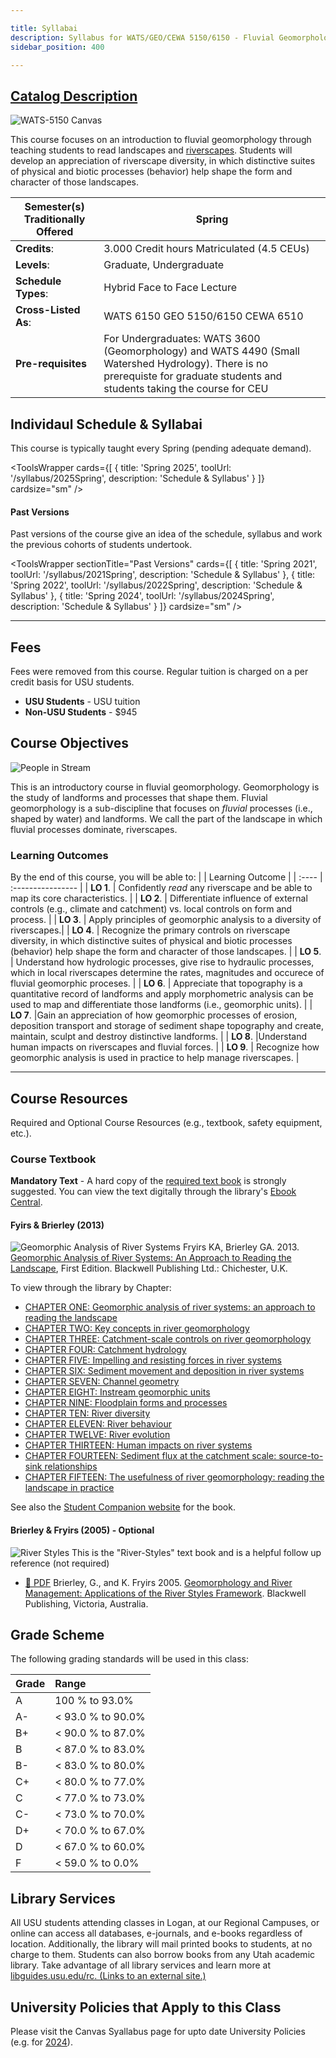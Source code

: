 ---

title: Syllabai
description: Syllabus for WATS/GEO/CEWA 5150/6150 - Fluvial Geomorphology
sidebar_position: 400

---


## [Catalog Description](https://ssb.banner.usu.edu/zprod/bwckctlg.p_display_courses?term_in=202120&one_subj=WATS&sel_crse_strt=5150&sel_crse_end=5150&sel_subj=&sel_levl=&sel_schd=&sel_coll=&sel_divs=&sel_dept=&sel_attr=)

![WATS-5150 Canvas](/images/pics/WATS-5150_Canvas.png)

This course focuses on an introduction to fluvial geomorphology through teaching students to read landscapes and [riverscapes](https://riverscapes.net). Students will develop an appreciation of riverscape diversity, in which distinctive suites of physical and biotic processes (behavior) help shape the form and character of those landscapes. 

| **Semester(s) Traditionally Offered** | Spring |
|--------------|------|
| **Credits**: |3.000 Credit hours Matriculated (4.5 CEUs) |
| **Levels**: |Graduate, Undergraduate|
| **Schedule Types**: |Hybrid Face to Face Lecture |
| **Cross-Listed As**: |WATS 6150 GEO 5150/6150 CEWA 6510|
| **Pre-requisites**| For Undergraduates: WATS 3600 (Geomorphology)  and WATS 4490 (Small Watershed Hydrology). There is no prerequiste for graduate students and students taking the course for CEU|


## Individaul Schedule & Syllabai

This course is typically taught every Spring (pending adequate demand). 



<ToolsWrapper
  cards={[
	{
	  title: 'Spring 2025',
	  toolUrl: '/syllabus/2025Spring',
	  description: 'Schedule & Syllabus'
	}
  ]}
  cardsize="sm"
/>


#### Past Versions
Past versions of the course give an idea of the schedule, syllabus and work the previous cohorts of students undertook.

<ToolsWrapper
  sectionTitle="Past Versions"
  cards={[
	{
	  title: 'Spring 2021',
	  toolUrl: '/syllabus/2021Spring',
	  description: 'Schedule & Syllabus'
	},
	{
	  title: 'Spring 2022',
	  toolUrl: '/syllabus/2022Spring',
	  description: 'Schedule & Syllabus'
	},
	{
	  title: 'Spring 2024',
	  toolUrl: '/syllabus/2024Spring',
	  description: 'Schedule & Syllabus'
	}
  ]}
  cardsize="sm"
/>




------

## Fees

Fees were removed from this course. Regular tuition is charged on a per credit basis for USU students.

- **USU Students** - USU tuition 
- **Non-USU Students** - $945


## Course Objectives

![People in Stream](/images/pics/PeopleInStream.jfif)

This is an introductory course in fluvial geomorphology. Geomorphology is the study of landforms and processes that shape them. Fluvial geomorphology is a sub-discipline that focuses on *fluvial* processes (i.e., shaped by water) and landforms. We call the part of the landscape in which fluvial processes dominate, riverscapes. 

### Learning Outcomes
By the end of this course, you will be able to:
|  | Learning Outcome |
| :---- | :---------------- |
| **LO 1**. | Confidently *read* any riverscape and be able to map its core characteristics. |
| **LO 2**. | Differentiate influence of external controls (e.g., climate and catchment) vs. local controls on form and process. |
| **LO 3**. | Apply principles of geomorphic analysis to a diversity of riverscapes.|
| **LO 4**. | Recognize the primary controls on riverscape diversity, in which distinctive suites of physical and biotic processes (behavior) help shape the form and character of those landscapes. |
| **LO 5**. | Understand how hydrologic processes, give rise to hydraulic processes, which in local riverscapes determine the rates, magnitudes  and occurece of fluvial geomorphic proceses. |
| **LO 6**. | Appreciate that topography is a quantitative record of landforms and apply morphometric analysis can be used to map and differentiate those landforms (i.e., geomorphic units). |
| **LO 7**. |Gain an appreciation of how geomorphic processes of erosion, deposition transport and storage of sediment shape topography and create, maintain, sculpt and destroy distinctive landforms. | 
| **LO 8**. |Understand human impacts on riverscapes and fluvial forces. |
| **LO 9**. | Recognize how geomorphic analysis is used in practice to help manage riverscapes. |

--------
## Course Resources

Required and Optional Course Resources (e.g., textbook, safety equipment, etc.).





### Course Textbook
**Mandatory Text** - A hard copy of the [required text book](https://usucampusstore.com/p-33938-geomorphic-analysis-of-river-systems.aspx) is strongly suggested. You can view the text digitally through the library's [Ebook Central](https://ebookcentral-proquest-com.dist.lib.usu.edu/lib/usu/reader.action?docID=1032536).

#### Fyirs & Brierley (2013)
![Geomorphic Analysis of River Systems](/images/covers/ReadingLandscape.png)
Fryirs KA, Brierley GA. 2013. [Geomorphic Analysis of River Systems: An Approach to Reading the Landscape](https://www.wiley.com/en-au/Geomorphic+Analysis+of+River+Systems%3A+An+Approach+to+Reading+the+Landscape-p-9781405192743), First Edition. Blackwell Publishing Ltd.: Chichester, U.K.

To view through the library by Chapter:
- [CHAPTER ONE: Geomorphic analysis of river systems: an approach to reading the landscape](https://ebookcentral-proquest-com.dist.lib.usu.edu/lib/usu/reader.action?docID=1032536&ppg=17)
- [CHAPTER TWO: Key concepts in river geomorphology](https://ebookcentral-proquest-com.dist.lib.usu.edu/lib/usu/reader.action?docID=1032536&ppg=25)
- [CHAPTER THREE: Catchment-scale controls on river geomorphology](https://ebookcentral-proquest-com.dist.lib.usu.edu/lib/usu/reader.action?docID=1032536&ppg=45)
- [CHAPTER FOUR: Catchment hydrology](https://ebookcentral-proquest-com.dist.lib.usu.edu/lib/usu/reader.action?docID=1032536&ppg=60)
- [CHAPTER FIVE: Impelling and resisting forces in river systems](https://ebookcentral-proquest-com.dist.lib.usu.edu/lib/usu/reader.action?docID=1032536&ppg=81)
- [CHAPTER SIX: Sediment movement and deposition in river systems](https://ebookcentral-proquest-com.dist.lib.usu.edu/lib/usu/reader.action?docID=1032536&ppg=97)
- [CHAPTER SEVEN: Channel geometry](https://ebookcentral-proquest-com.dist.lib.usu.edu/lib/usu/reader.action?docID=1032536&ppg=132)
- [CHAPTER EIGHT: Instream geomorphic units](https://ebookcentral-proquest-com.dist.lib.usu.edu/lib/usu/reader.action?docID=1032536&ppg=148)
- [CHAPTER NINE: Floodplain forms and processes](https://ebookcentral-proquest-com.dist.lib.usu.edu/lib/usu/reader.action?docID=1032536&ppg=171)
- [CHAPTER TEN: River diversity](https://ebookcentral-proquest-com.dist.lib.usu.edu/lib/usu/reader.action?docID=1032536&ppg=190)
- [CHAPTER ELEVEN: River behaviour](https://ebookcentral-proquest-com.dist.lib.usu.edu/lib/usu/reader.action?docID=1032536&ppg=221)
- [CHAPTER TWELVE: River evolution](https://ebookcentral-proquest-com.dist.lib.usu.edu/lib/usu/reader.action?docID=1032536&ppg=251)
- [CHAPTER THIRTEEN: Human impacts on river systems](https://ebookcentral-proquest-com.dist.lib.usu.edu/lib/usu/reader.action?docID=1032536&ppg=285)
- [CHAPTER FOURTEEN: Sediment flux at the catchment scale: source-to-sink relationships](https://ebookcentral-proquest-com.dist.lib.usu.edu/lib/usu/reader.action?docID=1032536&ppg=313)
- [CHAPTER FIFTEEN: The usefulness of river geomorphology: reading the landscape in practice](https://ebookcentral-proquest-com.dist.lib.usu.edu/lib/usu/reader.action?docID=1032536&ppg=336)

See also the [Student Companion website](http://bcs.wiley.com/he-bcs/Books?action=index&itemId=1405192755&bcsId=7530) for the book.

#### Brierley & Fryirs (2005) - Optional
![River Styles](/images/covers/RiverStyles.jpg)
This is the "River-Styles" text book and is a helpful follow up reference (not required)

  - [📄 PDF](https://usu.instructure.com/courses/778039/files/?preview=93659706) Brierley, G., and K. Fryirs 2005. [Geomorphology and River Management: Applications of the River Styles Framework](https://www.wiley.com/en-au/Geomorphology+and+River+Management%3A+Applications+of+the+River+Styles+Framework-p-9781405115162). Blackwell Publishing, Victoria, Australia. 





## Grade Scheme

The following grading standards will be used in this class:

| Grade | Range             |
| :---- | :---------------- |
| A     | 100 % to 93.0%    |
| A-    | < 93.0 % to 90.0% |
| B+    | < 90.0 % to 87.0% |
| B     | < 87.0 % to 83.0% |
| B-    | < 83.0 % to 80.0% |
| C+    | < 80.0 % to 77.0% |
| C     | < 77.0 % to 73.0% |
| C-    | < 73.0 % to 70.0% |
| D+    | < 70.0 % to 67.0% |
| D     | < 67.0 % to 60.0% |
| F     | < 59.0 % to 0.0%  |



## Library Services

All USU students attending classes in Logan, at our Regional Campuses, or online can access all databases, e-journals, and e-books regardless of location. Additionally, the library will mail printed books to students, at no charge to them. Students can also borrow books from any Utah academic library. Take advantage of all library services and learn more at [libguides.usu.edu/rc. (Links to an external site.)](http://libguides.usu.edu/rc)

## University Policies that Apply to this Class

Please visit the Canvas Syallabus page for upto date University Policies (e.g. for [2024](https://usu.instructure.com/courses/753134/assignments/syllabus)).
